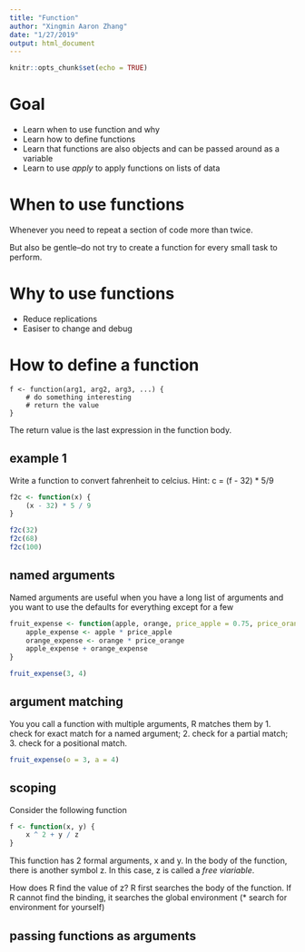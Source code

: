 ```yaml
---
title: "Function"
author: "Xingmin Aaron Zhang"
date: "1/27/2019"
output: html_document
---
```


```r
knitr::opts_chunk$set(echo = TRUE)
```

# Goal
- Learn when to use function and why
- Learn how to define functions
- Learn that functions are also objects and can be passed around as a variable
- Learn to use *apply* to apply functions on lists of data

# When to use functions

Whenever you need to repeat a section of code more than twice.

But also be gentle--do not try to create a function for every small task to perform.

# Why to use functions

- Reduce replications
- Easiser to change and debug

# How to define a function

```
f <- function(arg1, arg2, arg3, ...) {
    # do something interesting
    # return the value
}
```

The return value is the last expression in the function body.

## example 1

Write a function to convert fahrenheit to celcius.
Hint: 
c = (f - 32) * 5/9
```r
f2c <- function(x) {
    (x - 32) * 5 / 9
}

f2c(32)
f2c(68)
f2c(100)
```

## named arguments
Named arguments are useful when you have a long list of arguments and you want to use the defaults for everything except for a few 
```r
fruit_expense <- function(apple, orange, price_apple = 0.75, price_orange = 0.99) {
    apple_expense <- apple * price_apple
    orange_expense <- orange * price_orange
    apple_expense + orange_expense
}

fruit_expense(3, 4)
```

## argument matching
You you call a function with multiple arguments, R matches them by 
1. check for exact match for a named argument;
2. check for a partial match;
3. check for a positional match.

```r
fruit_expense(o = 3, a = 4)
```

## scoping

Consider the following function
```r
f <- function(x, y) {
    x ^ 2 + y / z
}
```

This function has 2 formal arguments, x and y. In the body of the function, there is another symbol z. In this case, z is called a *free viariable*. 

How does R find the value of z? 
R first searches the body of the function. If R cannot find the binding, it searches the global environment (* search for environment for yourself)

## passing functions as arguments




